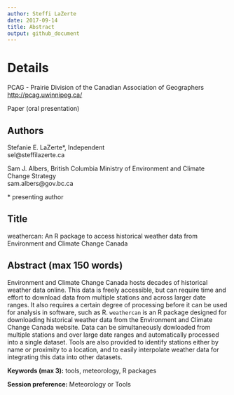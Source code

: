 ```yaml
---
author: Steffi LaZerte
date: 2017-09-14
title: Abstract
output: github_document
---
```


# Details
PCAG - Prairie Division of the Canadian Association of Geographers  
<http://pcag.uwinnipeg.ca/>

Paper (oral presentation)

## Authors
Stefanie E. LaZerte*, Independent  
sel@steffilazerte.ca

Sam J. Albers, British Columbia Ministry of Environment and Climate Change Strategy  
sam.albers@gov.bc.ca

\* presenting author

## Title
weathercan: An R package to access historical weather data from Environment and Climate Change Canada


## Abstract (max 150 words)

Environment and Climate Change Canada hosts decades of historical weather data online. This data is freely accessible, but can require time and effort to download data from multiple stations and across larger date ranges. It also requires a certain degree of processing before it can be used for analysis in software, such as R. `weathercan` is an R package designed for downloading historical weather data from the Environment and Climate Change Canada website. Data can be simultaneously dowloaded from multiple stations and over large date ranges and automatically processed into a single dataset. Tools are also provided to identify stations either by name or proximity to a location, and to easily interpolate weather data for integrating this data into other datasets.

**Keywords (max 3):** tools, meteorology, R packages  

**Session preference:** Meteorology or Tools